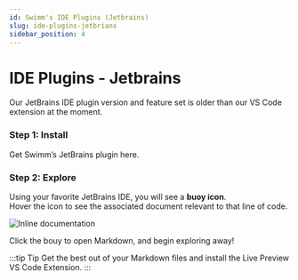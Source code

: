 ```yaml
---
id: Swimm's IDE Plugins (Jetbrains)
slug: ide-plugins-jetbrians
sidebar_position: 4
---
```



# IDE Plugins - Jetbrains
Our JetBrains IDE plugin version and feature set is older than our VS Code extension at the moment.

### Step 1: Install
Get Swimm’s <Link href="https://plugins.jetbrains.com/plugin/17201-swimm">JetBrains plugin here.</Link>

### Step 2: Explore
Using your favorite JetBrains IDE, you will see a **buoy icon**.<br/>
Hover the icon to see the associated document relevant to that line of code.

![Inline documentation](../../static/img/intellij-side-by-side.png)

Click the bouy to open Markdown, and begin exploring away!

:::tip Tip
Get the best out of your Markdown files and install the <Link href="https://marketplace.visualstudio.com/items?itemName=ms-vscode.live-server"> Live Preview VS Code Extension.</Link>
:::
